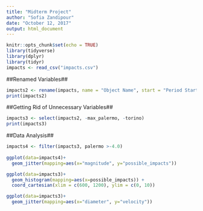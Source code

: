 ```yaml
---
title: "Midterm Project"
author: "Sofia Zandipour"
date: "October 12, 2017"
output: html_document
---
```


```r
knitr::opts_chunk$set(echo = TRUE)
library(tidyverse)
library(dplyr)
library(tidyr)
impacts <- read_csv("impacts.csv")
```


##Renamed Variables##
```r
impacts2 <- rename(impacts, name = "Object Name", start = "Period Start", end = "Period End", possible_impacts = "Possible Impacts", impact_prob = "Cumulative Impact Probability", velocity = "Asteroid Velocity", magnitude = "Asteroid Magnitude", diameter = "Asteroid Diameter (km)", palermo = "Cumulative Palermo Scale", max_palermo = "Maximum Palermo Scale", torino = "Maximum Torino Scale")
print(impacts2)
```

##Getting Rid of Unnecessary Variables##
```r
impacts3 <- select(impacts2, -max_palermo, -torino)
print(impacts3)
```

##Data Analysis##
```r
impacts4 <- filter(impacts3, palermo >-4.0)
  
ggplot(data=impacts4)+
  geom_jitter(mapping=aes(x="magnitude", y="possible_impacts"))
```

```r
ggplot(data=impacts3)+
  geom_histogram(mapping=aes(x=possible_impacts)) + 
  coord_cartesian(xlim = c(600, 1200), ylim = c(0, 10))
```
```r
ggplot(data=impacts3)+
  geom_jitter(mapping=aes(x="diameter", y="velocity"))
```

